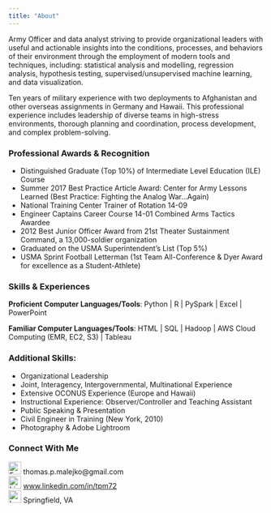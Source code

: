 ```yaml
---
title: "About"
---
```


Army Officer and data analyst striving to provide organizational leaders with useful and actionable insights into the conditions, processes, and behaviors of their environment through the employment of modern tools and techniques, including: statistical analysis and modelling, regression analysis, hypothesis testing, supervised/unsupervised machine learning, and data visualization.

Ten years of military experience with two deployments to Afghanistan and other overseas assignments in Germany and Hawaii. This professional experience includes leadership of diverse teams in high-stress environments, thorough planning and coordination, process development, and complex problem-solving.

### **Professional Awards & Recognition**

* Distinguished Graduate (Top 10%) of Intermediate Level Education (ILE) Course
* Summer 2017 Best Practice Article Award: Center for Army Lessons Learned (Best Practice: Fighting the Analog War…Again)
* National Training Center Trainer of Rotation 14-09
* Engineer Captains Career Course 14-01 Combined Arms Tactics Awardee
* 2012 Best Junior Officer Award from 21st Theater Sustainment Command, a 13,000-soldier organization
* Graduated on the USMA Superintendent’s List (Top 5%)
* USMA Sprint Football Letterman (1st Team All-Conference & Dyer Award for excellence as a Student-Athlete) 

### **Skills & Experiences**

**Proficient Computer Languages/Tools**: Python | R | PySpark | Excel | PowerPoint

**Familiar Computer Languages/Tools**: HTML | SQL | Hadoop | AWS Cloud Computing (EMR, EC2, S3) | Tableau

### **Additional Skills**:

* Organizational Leadership
* Joint, Interagency, Intergovernmental, Multinational Experience
* Extensive OCONUS Experience (Europe and Hawaii)
* Instructional Experience: Observer/Controller and Teaching Assistant
* Public Speaking & Presentation
* Civil Engineer in Training (New York, 2010)
* Photography & Adobe Lightroom

### **Connect With Me**
![Email Me](images/emailIcon.png){width=25px}   thomas.p.malejko@gmail.com
<br>
![LinkedIn](images/linkedinIcon.png){width=25px} [www.linkedin.com/in/tpm72](https://www.linkedin.com/in/tpm72/)
<br>
![Locate Me](images/locationIcon.png){width=25px} Springfield, VA

